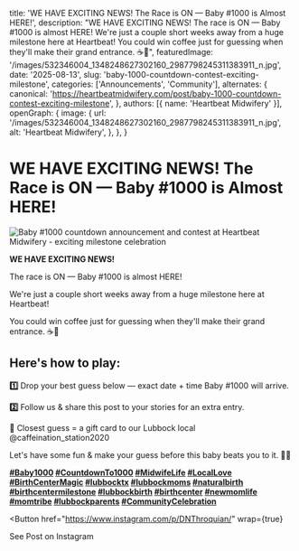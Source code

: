 
  title: 'WE HAVE EXCITING NEWS! The Race is ON — Baby #1000 is Almost HERE!',
  description: "WE HAVE EXCITING NEWS! The race is ON — Baby #1000 is almost HERE! We're just a couple short weeks away from a huge milestone here at Heartbeat! You could win coffee just for guessing when they'll make their grand entrance. ☕💌",
  featuredImage: '/images/532346004_1348248627302160_2987798245311383911_n.jpg',
  date: '2025-08-13',
  slug: 'baby-1000-countdown-contest-exciting-milestone',
  categories: ['Announcements', 'Community'],
  alternates: {
    canonical: 'https://heartbeatmidwifery.com/post/baby-1000-countdown-contest-exciting-milestone',
  },
  authors: [{ name: 'Heartbeat Midwifery' }],
  openGraph: {
    image: {
      url: '/images/532346004_1348248627302160_2987798245311383911_n.jpg',
      alt: 'Heartbeat Midwifery',
    },
  },
}

# WE HAVE EXCITING NEWS! The Race is ON — Baby #1000 is Almost HERE!

<Image
  src="/images/532346004_1348248627302160_2987798245311383911_n.jpg"
  size="large"
  wrap={true}
  alt="Baby #1000 countdown announcement and contest at Heartbeat Midwifery - exciting milestone celebration"
/>

**WE HAVE EXCITING NEWS!**

The race is ON — Baby #1000 is almost HERE!

We're just a couple short weeks away from a huge milestone here at Heartbeat!

You could win coffee just for guessing when they'll make their grand entrance. ☕💌

## Here's how to play:

**1️⃣** Drop your best guess below — exact date + time Baby #1000 will arrive.

**2️⃣** Follow us & share this post to your stories for an extra entry.

**🎁** Closest guess = a gift card to our Lubbock local @caffeination_station2020

Let's have some fun & make your guess before this baby beats you to it. 🍼💨

**[#Baby1000](https://www.instagram.com/explore/tags/baby1000/) [#CountdownTo1000](https://www.instagram.com/explore/tags/countdownto1000/) [#MidwifeLife](https://www.instagram.com/explore/tags/midwifelife/) [#LocalLove](https://www.instagram.com/explore/tags/locallove/) [#BirthCenterMagic](https://www.instagram.com/explore/tags/birthcentermagic/) [#lubbocktx](https://www.instagram.com/explore/tags/lubbocktx/) [#lubbockmoms](https://www.instagram.com/explore/tags/lubbockmoms/) [#naturalbirth](https://www.instagram.com/explore/tags/naturalbirth/) [#birthcentermilestone](https://www.instagram.com/explore/tags/birthcentermilestone/) [#lubbockbirth](https://www.instagram.com/explore/tags/lubbockbirth/) [#birthcenter](https://www.instagram.com/explore/tags/birthcenter/) [#newmomlife](https://www.instagram.com/explore/tags/newmomlife/) [#momtribe](https://www.instagram.com/explore/tags/momtribe/) [#lubbockparents](https://www.instagram.com/explore/tags/lubbockparents/) [#CommunityCelebration](https://www.instagram.com/explore/tags/communitycelebration/)**

<Button
  href="https://www.instagram.com/p/DNThroquian/"
  wrap={true}
>
  See Post on Instagram
</Button>
